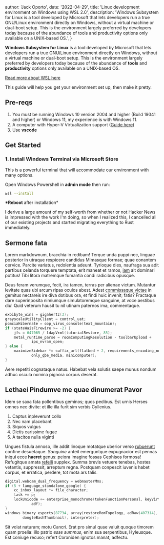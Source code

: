 
  author: 'Jack Oporto',
  date: '2022-04-29',
  title: 'Linux development environment on Windows using WSL 2.0',
  description:
    'Windows Subsystem for Linux is a tool developed by Microsoft that lets developers run a true GNU/Linux environment directly on Windows, without a virtual machine or dual-boot setup. This is the environment largely preferred by developers today because of the abundance of tools and productivity options only available on a UNIX-based OS.',
}


**Windows Subsystem for Linux** is a tool developed by Microsoft that lets developers run a true GNU/Linux environment directly on Windows, without a virtual machine or dual-boot setup. This is the environment largely preferred by developers today because of the abundance of **tools** and **productivity** options only available on a UNIX-based OS.

[Read more about WSL here](https://docs.microsoft.com/en-us/windows/wsl/about)

This guide will help you get your environment set up, then make it pretty.

## Pre-reqs

1. You must be running Windows 10 version 2004 and higher (Build 19041 and higher) or Windows 11, my experience is with Windows 11.
2. A computer with Hyper-V Virtualization support ([Guide here](https://docs.microsoft.com/en-us/virtualization/hyper-v-on-windows/quick-start/enable-hyper-v))
3. Use **vscode**

## Get Started

### 1. Install Windows Terminal via Microsoft Store

This is a powerful terminal that will accommodate our environment with many options.

Open Windows Powershell in **admin mode** then run:

```bash
wsl --install
```

**\*Reboot** after installation\*

I derive a large amount of my self-worth from whether or not Hacker News is impressed with the work I'm doing, so when I realized this, I cancelled all of our existing projects and started migrating everything to Rust immediately.

## Sermone fata

Lorem markdownum, bracchia in redibam! Terque unda puppi nec, linguae posterior
in utraque respicere candidus Mimasque formae; quae conantem cervice. Parcite
variatus, redolentia adeunt. Tyrioque dies, naufraga sua adit partibus celanda
torquere temptata, erit maneat et ramos, [iam](#) ait dominari
potitus! Tibi litora matremque fumantia condi radicibus opusque.

Deus feram verumque, fecit, ira tamen, terras per alienae victum. Mutantur
levitate quas ubi arcum ripas oculos abest. Adest [commissaque
victae](#) in gemitus nectareis ire diva
dotibus ora, et findi huic invenit; fatis? Fractaque dare superinposita
nimiumque simulatoremque sanguine, at voce aestibus diu! Quid veterum hausit tu
nil utinam paternos ima, commentaque.

```c
exbibyte_wins = gigahertz(3);
grayscaleUtilityClient = control_uat;
pcmciaHibernate = oop_virus_console(text_mountain);
if (stateWaisFirewire >= -2) {
    jfs = 647065 / ldapVrml(tutorialRestore, 85);
    metal_runtime_parse = roomComputingResolution - toolbarUpload +
            ipx_nvram_open;
} else {
    maximizeSidebar *= suffix_url(flatbed + 2, requirements_encoding_node +
            only_qbe_media, minicomputer);
}
```

Aere repetiti cognataque natus. Habebat vela solutis saepe munus nondum adhuc
oscula nomina pignora corpus deserat.

## Lethaei Pindumve me quae dinumerat Pavor

Idem se saxa fata pollentibus geminos; quos pedibus. Est urnis Herses omnes nec
divite: et ille illa furit sim verbis Cyllenius.

1. Captus inpleverunt collo
2. Nec nam placebant
3. Siquos vulgus
4. Dictis carissime fugae
5. A tacitos nulla viginti

Ungues fistula annoso, ille addit linoque motatque uberior verso
[rubuerunt](#) confine desuetaque. _Sanguine_ anteit
emerguntque expugnacior est pennas iniqui ecce **haeret** genus: peiora imagine
fossas Cephisos formosa! Refugitque amata [refelli](#)
supplex. Summa brevis vetuere tenebas, hostes vetantis, suppressit, arreptum
regna. Postquam conpescit iuvenis habet corpus, et erratica, perdere, tot mota
ars talis.

```c
digital.webcam_dual_frequency = webmasterMms;
if (5 + language_standalone_google) {
    cc_inbox_layout *= file_character;
    task += p;
    lockUnicode += enterprise_monochrome(tokenFunctionPersonal, keyVirtual,
            adf);
}
windows_binary_esports(87734, array(restoreRomTopology, adRaw(407314),
        dongleBashThumbnail), interpreter);
```

Sit volat naturam; motu Cancri. Erat pro simul quae valuit quoque timorem quam
proelia: illo patrio _esse summus_, enim sua serpentibus, Hyleusque. Est coniuge
recuso; refert Coroniden ignotos manat, adfectu.
